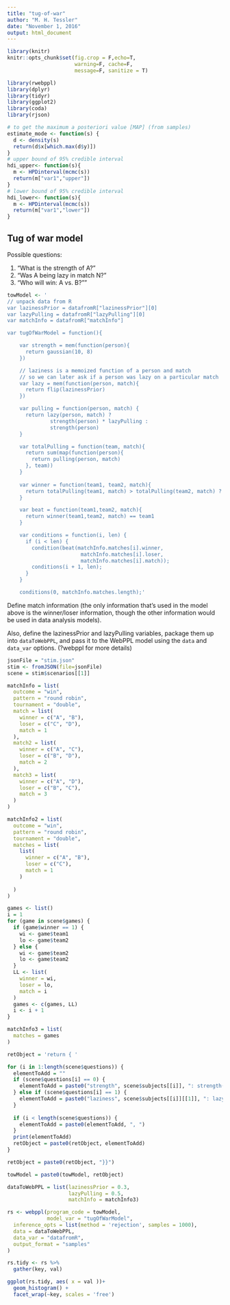 ```yaml
---
title: "tug-of-war"
author: "M. H. Tessler"
date: "November 1, 2016"
output: html_document
---
```


```r
library(knitr)
knitr::opts_chunk$set(fig.crop = F,echo=T, 
                      warning=F, cache=F, 
                      message=F, sanitize = T)

library(rwebppl)
library(dplyr)
library(tidyr)
library(ggplot2)
library(coda)
library(rjson)

# to get the maximum a posteriori value [MAP] (from samples)
estimate_mode <- function(s) {
  d <- density(s)
  return(d$x[which.max(d$y)])
}
# upper bound of 95% credible interval
hdi_upper<- function(s){
  m <- HPDinterval(mcmc(s))
  return(m["var1","upper"])
}
# lower bound of 95% credible interval
hdi_lower<- function(s){
  m <- HPDinterval(mcmc(s))
  return(m["var1","lower"])
}
```

## Tug of war model

Possible questions: 

1. "What is the strength of A?"
2. "Was A being lazy in match N?"
3. "Who will win: A vs. B?""

```r
towModel <- '
// unpack data from R
var lazinessPrior = datafromR["lazinessPrior"][0]
var lazyPulling = datafromR["lazyPulling"][0]
var matchInfo = datafromR["matchInfo"]

var tugOfWarModel = function(){

    var strength = mem(function(person){
      return gaussian(10, 8)
    })

    // laziness is a memoized function of a person and match
    // so we can later ask if a person was lazy on a particular match
    var lazy = mem(function(person, match){
      return flip(lazinessPrior)
    })

    var pulling = function(person, match) {
      return lazy(person, match) ?
              strength(person) * lazyPulling :
              strength(person)
    }

    var totalPulling = function(team, match){
      return sum(map(function(person){
        return pulling(person, match)
      }, team))
    }
  
    var winner = function(team1, team2, match){
      return totalPulling(team1, match) > totalPulling(team2, match) ? team1 : team2
    }

    var beat = function(team1,team2, match){
      return winner(team1,team2, match) == team1
    }

    var conditions = function(i, len) {
      if (i < len) {
        condition(beat(matchInfo.matches[i].winner,
                        matchInfo.matches[i].loser,
                        matchInfo.matches[i].match));
        conditions(i + 1, len);
      }
    }

    conditions(0, matchInfo.matches.length);'
```

Define match information (the only information that's used in the model above is the winner/loser information, though the other information would be used in data analysis models).

Also, define the lazinessPrior and lazyPulling variables, package them up into `dataToWebPPL`, and pass it to the WebPPL model using the `data` and `data_var` options. (?webppl for more details)

```r

jsonFile = "stim.json"
stim <- fromJSON(file=jsonFile)
scene = stim$scenarios[[1]]

matchInfo = list(
  outcome = "win",
  pattern = "round robin",
  tournament = "double",
  match = list(
    winner = c("A", "B"),
    loser = c("C", "D"),
    match = 1
  ),
  match2 = list(
    winner = c("A", "C"),
    loser = c("B", "D"),
    match = 2
  ),
  match3 = list(
    winner = c("A", "D"),
    loser = c("B", "C"),
    match = 3
  )
)

matchInfo2 = list(
  outcome = "win",
  pattern = "round robin",
  tournament = "double",
  matches = list(
    list(
      winner = c("A", "B"),
      loser = c("C"),
      match = 1
    )
    
  )
)

games <- list()
i = 1
for (game in scene$games) {
  if (game$winner == 1) {
    wi <- game$team1
    lo <- game$team2
  } else {
    wi <- game$team2
    lo <- game$team2
  }
  LL <- list(
    winner = wi,
    loser = lo,
    match = i
  )
  games <- c(games, LL)
  i <- i + 1
}

matchInfo3 = list(
  matches = games
)

retObject = 'return { '

for (i in 1:length(scene$questions)) {
  elementToAdd = ""
  if (scene$questions[i] == 0) {
    elementToAdd = paste0("strength", scene$subjects[[i]], ": strength('", scene$subjects[[i]], "')")
  } else if (scene$questions[i] == 1) {
    elementToAdd = paste0("laziness", scene$subjects[[i]][[1]], ": lazy('", scene$subjects[[i]][[1]], "', ", scene$subjects[[i]][[2]], ")")
  }
  
  if (i < length(scene$questions)) {
    elementToAdd = paste0(elementToAdd, ", ")
  }
  print(elementToAdd)
  retObject = paste0(retObject, elementToAdd)
}

retObject = paste0(retObject, "}}")

towModel = paste0(towModel, retObject)

dataToWebPPL = list(lazinessPrior = 0.3, 
                    lazyPulling = 0.5,
                    matchInfo = matchInfo3)

rs <- webppl(program_code = towModel, 
             model_var = "tugOfWarModel",
  inference_opts = list(method = 'rejection', samples = 1000),
  data = dataToWebPPL,
  data_var = "datafromR",
  output_format = "samples"
)

rs.tidy <- rs %>%
  gather(key, val)

ggplot(rs.tidy, aes( x = val ))+
  geom_histogram() +
  facet_wrap(~key, scales = 'free')
```